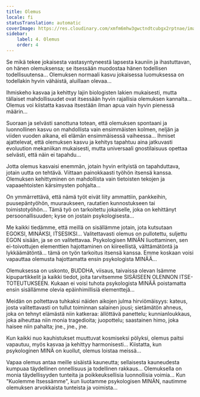 ```yaml
---
title: Olemus
locale: fi
statusTranslation: automatic
coverImage: https://res.cloudinary.com/xmfm6mhw3gwctndtcubgx2rptnae/image/upload/v1740468922/small_cover_tratado_de_psicologia_revolucionaria_a4c0dca4e0.webp
sidebar:
    label: 4. Olemus
    order: 4
---
```

Se mikä tekee jokaisesta vastasyntyneestä lapsesta kauniin ja ihastuttavan, on hänen olemuksensa; se itsessään muodostaa hänen todellisen todellisuutensa... Olemuksen normaali kasvu jokaisessa luomuksessa on todellakin hyvin vähäistä, aluillaan olevaa...

Ihmiskeho kasvaa ja kehittyy lajin biologisten lakien mukaisesti, mutta tällaiset mahdollisuudet ovat itsessään hyvin rajallisia olemuksen kannalta... Olemus voi kiistatta kasvaa itsestään ilman apua vain hyvin pienessä määrin...

Suoraan ja selvästi sanottuna totean, että olemuksen spontaani ja luonnollinen kasvu on mahdollista vain ensimmäisten kolmen, neljän ja viiden vuoden aikana, eli elämän ensimmäisessä vaiheessa... Ihmiset ajattelevat, että olemuksen kasvu ja kehitys tapahtuu aina jatkuvasti evoluution mekaniikan mukaisesti, mutta universaali gnostilaisuus opettaa selvästi, että näin ei tapahdu...

Jotta olemus kasvaisi enemmän, jotain hyvin erityistä on tapahduttava, jotain uutta on tehtävä. Viittaan painokkaasti työhön itsensä kanssa. Olemuksen kehittyminen on mahdollista vain tietoisten tekojen ja vapaaehtoisten kärsimysten pohjalta...

On ymmärrettävä, että nämä työt eivät liity ammattiin, pankkeihin, puusepäntyöhön, muuraukseen, rautatien kunnostukseen tai toimistotyöhön... Tämä työ on tarkoitettu jokaiselle, joka on kehittänyt persoonallisuuden; kyse on jostain psykologisesta...

Me kaikki tiedämme, että meillä on sisällämme jotain, jota kutsutaan EGOKSI, MINÄKSI, ITSESIKSI... Valitettavasti olemus on pullotettu, suljettu EGON sisään, ja se on valitettavaa. Psykologisen MINÄN liuottaminen, sen ei-toivottujen elementtien hajottaminen on kiireellistä, välttämätöntä ja lykkäämätöntä... tämä on työn tarkoitus itsensä kanssa. Emme koskaan voisi vapauttaa olemusta hajottamatta ensin psykologista MINÄÄ...

Olemuksessa on uskonto, BUDDHA, viisaus, taivaissa olevan Isämme kipupartikkelit ja kaikki tiedot, joita tarvitsemme SISÄISEEN OLENNON ITSE-TOTEUTUKSEEN. Kukaan ei voisi tuhota psykologista MINÄÄ poistamatta ensin sisällämme olevia epäinhimillisiä elementtejä...

Meidän on poltettava tuhkaksi näiden aikojen julma hirviömäisyys: kateus, josta valitettavasti on tullut toiminnan salainen jousi; sietämätön ahneus, joka on tehnyt elämästä niin katkeraa: ällöttävä panettelu; kunnianloukkaus, joka aiheuttaa niin monia tragedioita; juopottelu; saastainen himo, joka haisee niin pahalta; jne., jne., jne.

Kun kaikki nuo kauhistukset muuttuvat kosmiseksi pölyksi, olemus paitsi vapautuu, myös kasvaa ja kehittyy harmonisesti... Kiistatta, kun psykologinen MINÄ on kuollut, olemus loistaa meissä...

Vapaa olemus antaa meille sisäistä kauneutta; sellaisesta kauneudesta kumpuaa täydellinen onnellisuus ja todellinen rakkaus... Olemuksella on monia täydellisyyden tunteita ja poikkeuksellisia luonnollisia voimia... Kun "Kuolemme Itsessämme", kun liuotamme psykologisen MINÄN, nautimme olemuksen arvokkaista tunteista ja voimista...

